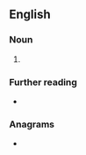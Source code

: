 ==English==

===Noun===
{{en-noun|-}}

# {{lb|en|medicine}} {{initialism of|en|[[post-]][[herpetic]] [[neuralgia]]}}

===Further reading===
* {{pedialite|Postherpetic neuralgia}}

===Anagrams===
* {{anagrams|en|a=hnp|NPH|Nhp.}}